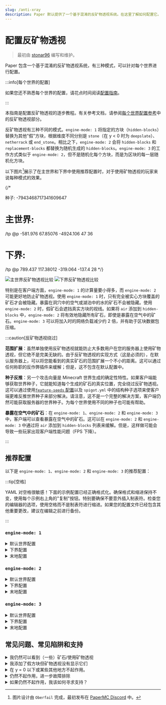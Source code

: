 ```yaml
---
slug: /anti-xray
description: Paper 默认提供了一个基于混淆的反矿物透视系统。在这里了解如何配置它。
---
```


# 配置反矿物透视

> 最初由 [stonar96](https://github.com/stonar96) 编写和维护。

Paper 包含一个基于混淆的反矿物透视系统，有三种模式，可以针对每个世界进行配置。

:::info[每个世界的配置]

如果您还不熟悉每个世界的配置，请花点时间阅读[配置指南](./reference/configuration)。

:::

本指南是配置反矿物透视的逐步教程。有关参考文档，请参阅[每个世界配置参考](../reference/configuration/world-configuration.mdx#anticheat_anti_xray)中的反矿物透视部分。

反矿物透视有三种不同的模式。`engine-mode: 1` 将指定的方块（`hidden-blocks`）替换为其他"假"方块，根据维度不同分别是 `stone`（在 y < 0 时为 `deepslate`）、`netherrack` 或 `end_stone`。相比之下，`engine-mode: 2` 会将 `hidden-blocks` 和 `replacement-blocks` 都替换为随机生成的 `hidden-blocks`。`engine-mode: 3` 的工作方式类似于 `engine-mode: 2`，但不是随机化每个方块，而是为区块的每一层随机化方块。

以下图片[^1]展示了在主世界和下界中使用推荐配置时，对于使用矿物透视的玩家来说每种模式的效果。

[^1]:
    图片设计由 `Oberfail` 完成，最初发布在 [PaperMC Discord](https://discord.gg/papermc) 中。

{/*

种子: -7943468717341609647

# 主世界:
/tp @p -581.976 67.85076 -4924.106 47 36

# 下界:
/tp @p 789.437 117.38012 -319.064 -137.4 28
*/}

![主世界反矿物透视比较](assets/anti-xray-overworld.png)
![下界反矿物透视比较](assets/anti-xray-nether.png)

特别是在客户端方面，`engine-mode: 1` 的计算量要小得多，而 `engine-mode: 2` 可能更好地防止矿物透视。使用 `engine-mode: 1` 时，只有完全被实心方块覆盖的矿石才会被隐藏。暴露在洞穴中的空气或湖泊中的水的矿石不会被隐藏。使用 `engine-mode: 2` 时，假矿石会遮挡真实方块的视线。如果将 `air` 添加到 `hidden-blocks` 中，`engine-mode: 2` 将有效地隐藏所有矿石，即使是暴露在空气中的矿石。`engine-mode: 3` 可以将加入时的网络负载减少约 2 倍，并有助于区块数据包压缩。

:::caution[反矿物透视绕过]

**范围扩展**：虽然单独使用反矿物透视就能防止大多数用户在您的服务器上使用矿物透视，但它绝不是完美无缺的。由于反矿物透视的实现方式（这是必须的），在默认服务器上，可以将您能看到的真实矿石的范围扩展一个不小的距离。这可以通过任何称职的反作弊插件来缓解；但是，这不包含在默认配置中。

**种子反推**：另一个攻击向量是 Minecraft 世界生成的确定性特性。如果客户端能够获取世界种子，它就能知道每个生成的矿石的真实位置，完全绕过反矿物透视。这可以通过使用[`feature-seeds` 配置](../reference/configuration/world-configuration.mdx#feature_seeds)以及 `spigot.yml` 中的结构种子选项来使客户端更难反推世界种子来部分解决。请注意，这不是一个完整的解决方案，客户端仍然可能获取服务器的世界种子。为每个世界使用不同的种子也可能有帮助。

**暴露在空气中的矿石**：在 `engine-mode: 1`、`engine-mode: 2` 和 `engine-mode: 3` 中，客户端可以查看暴露在空气中的矿石。这可以在 `engine-mode: 2` 和 `engine-mode: 3` 中通过将 `air` 添加到 `hidden-blocks` 列表来缓解。但是，这样做可能会导致一些玩家出现客户端性能问题（FPS 下降）。

:::

## 推荐配置

以下是 `engine-mode: 1`、`engine-mode: 2` 和 `engine-mode: 3` 的推荐配置：

:::tip[空格]

YAML 对空格很敏感！下面的示例配置已经正确格式化。确保格式和缩进保持不变，使用每个示例右上角的"复制"按钮。特别要确保不要意外插入制表符。检查您的编辑器的选项，使用空格而不是制表符进行缩进。如果您的配置文件已经包含其他重要更改，建议在编辑之前进行备份。

:::

### `engine-mode: 1`

<details>
  <summary>默认世界配置</summary>

用以下内容替换 `paper-world-defaults.yml` 中的 `anticheat.anti-xray` 块：

```yaml title="paper-world-defaults.yml"
anticheat:
  anti-xray:
    enabled: true
    engine-mode: 1
    hidden-blocks:
    # 没有机会隐藏地牢箱子，因为它们完全被空气包围，但埋藏的宝藏会被隐藏。
    - chest
    - coal_ore
    - deepslate_coal_ore
    - copper_ore
    - deepslate_copper_ore
    - raw_copper_block
    - diamond_ore
    - deepslate_diamond_ore
    - emerald_ore
    - deepslate_emerald_ore
    - gold_ore
    - deepslate_gold_ore
    - iron_ore
    - deepslate_iron_ore
    - raw_iron_block
    - lapis_ore
    - deepslate_lapis_ore
    - redstone_ore
    - deepslate_redstone_ore
    lava-obscures: false
    # 从 1.18 开始，一些矿石生成的高度更高。
    # 请根据您的具体情况调整 max-block-height 设置。
    # https://minecraft.wiki/w/Ore 可能会有帮助。
    max-block-height: 64
    # replacement-blocks 列表在 engine-mode: 1 中不使用。更改此项不会有任何效果。
    replacement-blocks: []
    update-radius: 2
    use-permission: false
```

</details>

<details>
  <summary>下界配置</summary>

复制并粘贴到您的下界世界文件夹中的 `paper-world.yml` 中。有关更多信息，请参见[配置指南](./reference/configuration)。

```yml title="world_nether/paper-world.yml"
anticheat:
  anti-xray:
    enabled: true
    engine-mode: 1
    hidden-blocks:
    - ancient_debris
    - nether_gold_ore
    - nether_quartz_ore
    lava-obscures: false
    max-block-height: 128
    # replacement-blocks 列表在 engine-mode: 1 中不使用。更改此项不会有任何效果。
    replacement-blocks: []
    update-radius: 2
    use-permission: false
```

</details>

<details>
  <summary>末地配置</summary>

复制并粘贴到您的末地世界文件夹中的 `paper-world.yml` 中。有关更多信息，请参见[配置指南](./reference/configuration)。

```yml title="world_the_end/paper-world.yml"
anticheat:
  anti-xray:
    enabled: false
```

</details>

### `engine-mode: 2`

<details>
  <summary>默认世界配置</summary>

用以下内容替换 `paper-world-defaults.yml` 中的 `anticheat.anti-xray` 块：

```yaml title="paper-world-defaults.yml"
anticheat:
  anti-xray:
    enabled: true
    engine-mode: 2
    hidden-blocks:
    # 您可以在这里添加 air，这样就会生成许多洞。
    # 这对抗洞穴探测器效果很好，但可能会导致所有玩家的客户端 FPS 下降。
    - air
    - copper_ore
    - deepslate_copper_ore
    - raw_copper_block
    - diamond_ore
    - deepslate_diamond_ore
    - gold_ore
    - deepslate_gold_ore
    - iron_ore
    - deepslate_iron_ore
    - raw_iron_block
    - lapis_ore
    - deepslate_lapis_ore
    - redstone_ore
    - deepslate_redstone_ore
    lava-obscures: false
    # 从 1.18 开始，一些矿石生成的高度更高。
    # 请根据您的具体情况调整 max-block-height 设置。
    # https://minecraft.wiki/w/Ore 可能会有帮助。
    max-block-height: 64
    replacement-blocks:
    # chest 是一个实体方块，在 engine-mode: 2 中不能添加到 hidden-blocks。
    # 但是如果增加 max-block-height，在这里添加 chest 将隐藏埋藏的宝藏。
    - chest
    - amethyst_block
    - andesite
    - budding_amethyst
    - calcite
    - coal_ore
    - deepslate_coal_ore
    - deepslate
    - diorite
    - dirt
    - emerald_ore
    - deepslate_emerald_ore
    - granite
    - gravel
    - oak_planks
    - smooth_basalt
    - stone
    - tuff
    update-radius: 2
    use-permission: false
```

</details>

<details>
  <summary>下界配置</summary>

复制并粘贴到您的下界世界文件夹中的 `paper-world.yml` 中。有关更多信息，请参见[配置指南](./reference/configuration)。

```yml title="world_nether/paper-world.yml"
anticheat:
  anti-xray:
    enabled: true
    engine-mode: 2
    hidden-blocks:
    # 请参见上面关于 air 和可能的客户端性能问题的说明。
    - air
    - ancient_debris
    - bone_block
    - glowstone
    - magma_block
    - nether_bricks
    - nether_gold_ore
    - nether_quartz_ore
    - polished_blackstone_bricks
    lava-obscures: false
    max-block-height: 128
    replacement-blocks:
    - basalt
    - blackstone
    - gravel
    - netherrack
    - soul_sand
    - soul_soil
    update-radius: 2
    use-permission: false
```

</details>

<details>
  <summary>末地配置</summary>

复制并粘贴到您的末地世界文件夹中的 `paper-world.yml` 中。有关更多信息，请参见[配置指南](./reference/configuration)。

```yml title="world_the_end/paper-world.yml"
anticheat:
  anti-xray:
    enabled: false
```

</details>

### `engine-mode: 3`

<details>
  <summary>默认世界配置</summary>

用以下内容替换 `paper-world-defaults.yml` 中的 `anticheat.anti-xray` 块：

```yaml title="paper-world-defaults.yml"
anticheat:
  anti-xray:
    enabled: true
    engine-mode: 3
    hidden-blocks:
    # 您可以在这里添加 air，这样就会生成许多洞。
    # 这对抗洞穴探测器效果很好，但可能会导致所有玩家的客户端 FPS 下降。
    - air
    - copper_ore
    - deepslate_copper_ore
    - raw_copper_block
    - diamond_ore
    - deepslate_diamond_ore
    - gold_ore
    - deepslate_gold_ore
    - iron_ore
    - deepslate_iron_ore
    - raw_iron_block
    - lapis_ore
    - deepslate_lapis_ore
    - redstone_ore
    - deepslate_redstone_ore
    lava-obscures: false
    # 从 1.18 开始，一些矿石生成的高度更高。
    # 请根据您的具体情况调整 max-block-height 设置。
    # https://minecraft.wiki/w/Ore 可能会有帮助。
    max-block-height: 64
    replacement-blocks:
    # chest 是一个实体方块，在 engine-mode: 2 中不能添加到 hidden-blocks。
    # 但是如果增加 max-block-height，在这里添加 chest 将隐藏埋藏的宝藏。
    - chest
    - amethyst_block
    - andesite
    - budding_amethyst
    - calcite
    - coal_ore
    - deepslate_coal_ore
    - deepslate
    - diorite
    - dirt
    - emerald_ore
    - deepslate_emerald_ore
    - granite
    - gravel
    - oak_planks
    - smooth_basalt
    - stone
    - tuff
    update-radius: 2
    use-permission: false
```

</details>

<details>
  <summary>下界配置</summary>

复制并粘贴到您的下界世界文件夹中的 `paper-world.yml` 中。有关更多信息，请参见[配置指南](./reference/configuration)。

```yml title="world_nether/paper-world.yml"
anticheat:
  anti-xray:
    enabled: true
    engine-mode: 3
    hidden-blocks:
    # 请参见上面关于 air 和可能的客户端性能问题的说明。
    - air
    - ancient_debris
    - bone_block
    - glowstone
    - magma_block
    - nether_bricks
    - nether_gold_ore
    - nether_quartz_ore
    - polished_blackstone_bricks
    lava-obscures: false
    max-block-height: 128
    replacement-blocks:
    - basalt
    - blackstone
    - gravel
    - netherrack
    - soul_sand
    - soul_soil
    update-radius: 2
    use-permission: false
```

</details>

<details>
  <summary>末地配置</summary>

复制并粘贴到您的末地世界文件夹中的 `paper-world.yml` 中。有关更多信息，请参见[配置指南](./reference/configuration)。

```yml title="world_the_end/paper-world.yml"
anticheat:
  anti-xray:
    enabled: false
```

</details>

## 常见问题、常见陷阱和支持

<details>
  <summary>我仍然可以看到（一些）矿石/使用矿物透视</summary>

如上所述，即使您启用了反矿物透视，仍然可能看到（一些）矿石的几个原因：

* 矿石在配置的 `max-block-height` 值之上。
* 反矿物透视无法隐藏暴露在空气或其他透明方块（例如在洞穴中）的矿石。原则上这也适用于 `engine-mode: 2` 和 `engine-mode: 3`，但是通常假矿石会遮挡真实方块的视线。要隐藏这些暴露的矿石还需要额外的插件。
* `use-permission` 选项已启用，并且您拥有反矿物透视绕过权限（`paper.antixray.bypass`）或您拥有管理员权限。
* 方块类型在配置的方块列表中缺失。这可能是使用过时的配置文件的结果。

</details>

<details>
  <summary>我添加了假方块但矿物透视没有显示它们</summary>

如果您使用 `engine-mode: 2` 或 `engine-mode: 3` 并且您已经将假方块添加到 `hidden-blocks` 列表中但在游戏中使用矿物透视时看不到它们，这可能有以下原因：

* 添加的方块类型是实体方块。反矿物透视可以隐藏（替换）实体方块（如箱子），前提是它们没有暴露在空气或其他透明方块中。但是，反矿物透视不能将实体方块作为假方块放置到区块中。
* 该方块在您的客户端的矿物透视模组中被禁用或您的矿物透视资源包不显示它。

</details>

<details>
  <summary>在 y = 0 以下或某些其他地方不起作用。</summary>

* 您的配置文件可能已过时，在 `replacement-blocks` 列表中缺少重要的方块，如 `deepslate` 或生物群系特定的方块，如 `basalt`。您可能还需要检查 `hidden-blocks` 列表是否包含所有重要的矿石及其 `deepslate` 变体。
* 如果在某个 y 级别以上不起作用，请检查您的 `max-block-height` 设置。

</details>

<details>
  <summary>仍然不起作用，进一步故障排除</summary>

* 在对反矿物透视配置进行更改后，请务必重启服务器。更改不会自动应用。
* 不要使用 `/reload` 命令。要应用反矿物透视配置更改，需要重启。
* 重启服务器后，通过使用 timings 或 spark 检查配置部分来验证配置是否正确应用。

</details>

<details>
  <summary>如果仍然不起作用，我该如何寻求支持？</summary>

如果上述要点无法解决您的问题，或者您对反矿物透视有进一步的问题，请不要犹豫，在 [PaperMC Discord](https://discord.gg/papermc) 的 #paper-help 频道询问我们。请尽量提供关于您问题的尽可能多的细节。"它不起作用"在寻求支持时并不是很有帮助。描述您想要实现什么，您尝试了什么，您期望什么以及您观察到什么。最好包含一个 timings 或 spark 链接和一张游戏中观察到的情况的图片。

</details>
